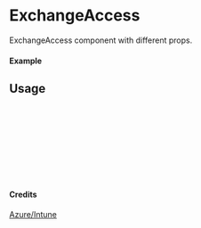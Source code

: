 
<Meta of={ExchangeAccess} title="Azure/Intune/ExchangeAccess" />

# ExchangeAccess

ExchangeAccess component with different props.

#### Example

<Canvas of={ExchangeAccess.Primary} />

## Usage

```ts
import { ExchangeAccess } from "yadl-ui";

const Example = () => {
  return (
      <ExchangeAccess />
  );
};

export default Example;
```

#### Credits
[Azure/Intune](https://learn.microsoft.com/en-us/azure/architecture/icons/)
